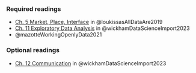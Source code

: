 ### Required readings

-   [Ch. 5 Market, Place, Interface](https://direct.mit.edu/books/oa-monograph/4323/chapter/181052/MARKET-PLACE-INTERFACE) in @loukissasAllDataAre2019
-   [Ch. 11 Exploratory Data Analysis](https://r4ds.hadley.nz/eda) in @wickhamDataScienceImport2023
-   @mazotteWorkingOpenlyData2021

### Optional readings

-   [Ch. 12 Communication](https://r4ds.hadley.nz/communication) in @wickhamDataScienceImport2023

